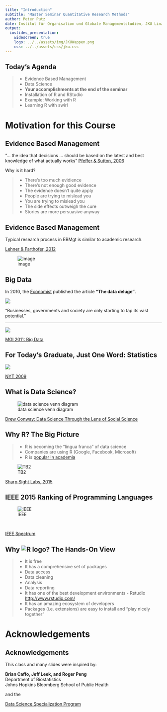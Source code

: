 ```yaml
---
title: "Introduction"
subtitle: "Master Seminar Quantitative Research Methods"
author: Peter Putz
date: Institut für Organisation und Globale Managementstudien, JKU Linz
output: 
  ioslides_presentation:
    widescreen: true
    logo: ../../assets/img/JKUWappen.png
    css: ../../assets/css/jku.css
---
```



## Today's Agenda

>- Evidence Based Management
>- Data Science
>- <div class="red2">**Your accomplishments at the end of the seminar**</div>
>- Installation of R and RStudio
>- Example: Working with R
>- Learning R with swirl



# Motivation for this Course


## Evidence Based Management

"... the idea that decisions ... should be based on the latest and best knowledge of what actually works" [Pfeffer & Sutton, 2006](https://hbr.org/2006/01/evidence-based-management)

Why is it hard?

>- There's too much evidience
>- There's not enough good evidence
>- The evidence doesn't quite apply
>- People are trying to mislead you
>- You are trying to mislead you
>- The side effects outweigh the cure
>- Stories are more persuasive anyway


## Evidence Based Management

<div class="columns-2">

Typical research process in EBMgt is similar to academic research.

[Lehner & Farthofer, 2012](http://www.lindeverlag.at/titel-56-56/evidenzbasiertes_management-4741/)


![image](../../assets/img/01/vorgangsweise.png)
</div>

## Big Data {.flexbox .vcenter}

In 2010, the [Economist](http://www.economist.com/node/15579717) published the article **"The data deluge"**.

<div class="centered">
![](../../assets/img/01/data_deluge.jpg)
</div>

"Businesses, governments and society are only starting to tap its vast potential."


---
<div class="centered">
![](../../assets/img/01/mckinsey.png)
</div>


[MGI 2011: Big Data](http://www.mckinsey.com/insights/business_technology/big_data_the_next_frontier_for_innovation)



## For Today’s Graduate, Just One Word: Statistics

<div class="centered">
![](../../assets/img/01/nytimes.png)
</div>

[NYT 2009](http://www.nytimes.com/2009/08/06/technology/06stats.html?_r=0)



## What is Data Science?

<div class="centered">
![data science venn diagram](../../assets/img/01/venn.png)
</div>

[Drew Conway: Data Science Through the Lens of Social Science](http://www.drewconway.com/zia/?p=2378)



## Why R? The Big Picture {.build}

<div class="columns-2">
>- R is becoming the “lingua franca” of data science
>- Companies are using R (Google, Facebook, Microsoft)
>- R is [popular in academia](http://www.nature.com/news/programming-tools-adventures-with-r-1.16609)

![TB2](../../assets/img/01/TB2.jpg)
</div>

[Sharp Sight Labs, 2015](http://www.r-bloggers.com/why-you-should-learn-r-first-for-data-science/)




## IEEE 2015 Ranking of Programming Languages

![IEEE](../../assets/img/01/ieee_r.jpg)

<br>

[IEEE Spectrum](http://spectrum.ieee.org/computing/software/the-2015-top-ten-programming-languages)





## Why ![R logo](../../assets/img/01/Rlogo-2.png)? The Hands-On View

>- It is free
>- It has a comprehensive set of packages
    * Data access
    * Data cleaning
    * Analysis
    * Data reporting
>- It has one of the best development environments - Rstudio [http://www.rstudio.com/](http://www.rstudio.com/)
>- It has an amazing ecosystem of developers
>- Packages (i.e. extensions) are easy to install and "play nicely together"




   
# Acknowledgements

## Acknowledgements

<div class="centered">
This class and many slides were inspired by:

**Brian Caffo, Jeff Leek, and Roger Peng**   
Department of Biostatistics   
Johns Hopkins Bloomberg School of Public Health   

and the  

[ Data Science Specialization Program](https://www.coursera.org/specialization/jhudatascience/1?utm_medium=courseDescripTop)

</div>